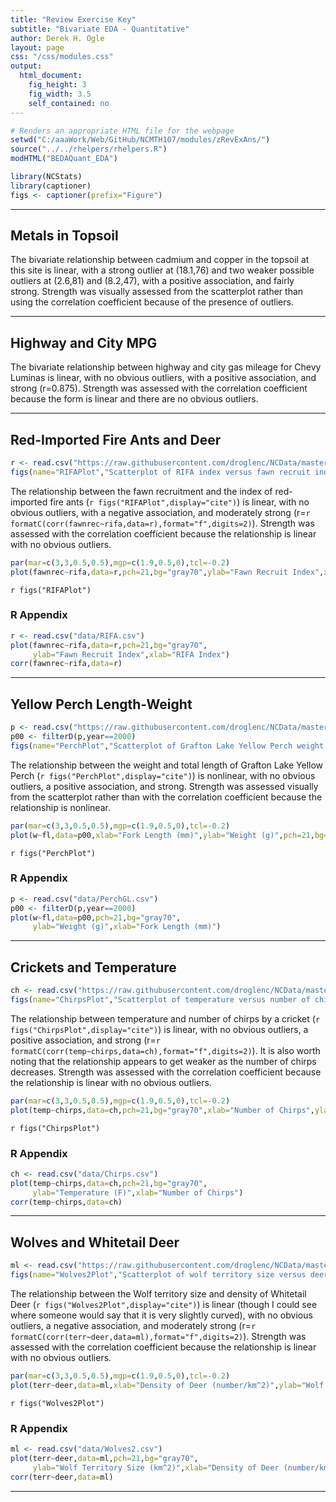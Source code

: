 ```yaml
---
title: "Review Exercise Key"
subtitle: "Bivariate EDA - Quantitative"
author: Derek H. Ogle
layout: page
css: "/css/modules.css"
output:
  html_document:
    fig_height: 3
    fig_width: 3.5
    self_contained: no
---
```


```r
# Renders an appropriate HTML file for the webpage
setwd("C:/aaaWork/Web/GitHub/NCMTH107/modules/zRevExAns/")
source("../../rhelpers/rhelpers.R")
modHTML("BEDAQuant_EDA")
```
```r
library(NCStats)
library(captioner)
figs <- captioner(prefix="Figure")
```

----

## Metals in Topsoil

The bivariate relationship between cadmium and copper in the topsoil at this site is linear, with a strong outlier at (18.1,76) and two weaker possible outliers at (2.6,81) and (8.2,47), with a positive association, and fairly strong. Strength was visually assessed from the scatterplot rather than using the correlation coefficient because of the presence of outliers.

----

## Highway and City MPG

The bivariate relationship between highway and city gas mileage for Chevy Luminas is linear, with no obvious outliers, with a positive association, and strong (r=0.875). Strength was assessed with the correlation coefficient because the form is linear and there are no obvious outliers.

----

## Red-Imported Fire Ants and Deer

```r
r <- read.csv("https://raw.githubusercontent.com/droglenc/NCData/master/RIFA.csv")
figs(name="RIFAPlot","Scatterplot of RIFA index versus fawn recruit index.")
```

The relationship between the fawn recruitment and the index of red-imported fire ants (`r figs("RIFAPlot",display="cite")`) is linear, with no obvious outliers, with a negative association, and moderately strong (r=`r formatC(corr(fawnrec~rifa,data=r),format="f",digits=2)`). Strength was assessed with the correlation coefficient because the relationship is linear with no obvious outliers.

```r
par(mar=c(3,3,0.5,0.5),mgp=c(1.9,0.5,0),tcl=-0.2)
plot(fawnrec~rifa,data=r,pch=21,bg="gray70",ylab="Fawn Recruit Index",xlab="RIFA Index")
```

`r figs("RIFAPlot")`

### R Appendix
```r
r <- read.csv("data/RIFA.csv")
plot(fawnrec~rifa,data=r,pch=21,bg="gray70",
     ylab="Fawn Recruit Index",xlab="RIFA Index")
corr(fawnrec~rifa,data=r)
```

----

## Yellow Perch Length-Weight

```r
p <- read.csv("https://raw.githubusercontent.com/droglenc/NCData/master/PerchGL.csv")
p00 <- filterD(p,year==2000)
figs(name="PerchPlot","Scatterplot of Grafton Lake Yellow Perch weight versus total length.")
```

The relationship between the weight and total length of Grafton Lake Yellow Perch (`r figs("PerchPlot",display="cite")`) is nonlinear, with no obvious outliers, a positive association, and strong. Strength was assessed visually from the scatterplot rather than with the correlation coefficient because the relationship is nonlinear.

```r
par(mar=c(3,3,0.5,0.5),mgp=c(1.9,0.5,0),tcl=-0.2)
plot(w~fl,data=p00,xlab="Fork Length (mm)",ylab="Weight (g)",pch=21,bg="gray70")
```

`r figs("PerchPlot")`

### R Appendix
```r
p <- read.csv("data/PerchGL.csv")
p00 <- filterD(p,year==2000)
plot(w~fl,data=p00,pch=21,bg="gray70",
     ylab="Weight (g)",xlab="Fork Length (mm)")
```

----

## Crickets and Temperature

```r
ch <- read.csv("https://raw.githubusercontent.com/droglenc/NCData/master/Chirps.csv")
figs(name="ChirpsPlot","Scatterplot of temperature versus number of chirps by a cricket.")
```

The relationship between temperature and number of chirps by a cricket (`r figs("ChirpsPlot",display="cite")`) is linear, with no obvious outliers, a positive association, and strong (r=`r formatC(corr(temp~chirps,data=ch),format="f",digits=2)`). It is also worth noting that the relationship appears to get weaker as the number of chirps decreases. Strength was assessed with the correlation coefficient because the relationship is linear with no obvious outliers.

```r
par(mar=c(3,3,0.5,0.5),mgp=c(1.9,0.5,0),tcl=-0.2)
plot(temp~chirps,data=ch,pch=21,bg="gray70",xlab="Number of Chirps",ylab="Temperature (F)")
```

`r figs("ChirpsPlot")`

### R Appendix
```r
ch <- read.csv("data/Chirps.csv")
plot(temp~chirps,data=ch,pch=21,bg="gray70",
     ylab="Temperature (F)",xlab="Number of Chirps")
corr(temp~chirps,data=ch)
```

----

## Wolves and Whitetail Deer

```r
ml <- read.csv("https://raw.githubusercontent.com/droglenc/NCData/master/Wolves2.csv")
figs(name="Wolves2Plot","Scatterplot of wolf territory size versus deer density.")
```

The relationship between the Wolf territory size and density of Whitetail Deer (`r figs("Wolves2Plot",display="cite")`) is linear (though I could see where someone would say that it is very slightly curved), with no obvious outliers, a negative association, and moderately strong (r=`r formatC(corr(terr~deer,data=ml),format="f",digits=2)`). Strength was assessed with the correlation coefficient because the relationship is linear with no obvious outliers.

```r
par(mar=c(3,3,0.5,0.5),mgp=c(1.9,0.5,0),tcl=-0.2)
plot(terr~deer,data=ml,xlab="Density of Deer (number/km^2)",ylab="Wolf Territory Size (km^2)",pch=21,bg="gray70")
```

`r figs("Wolves2Plot")`

### R Appendix
```r
ml <- read.csv("data/Wolves2.csv")
plot(terr~deer,data=ml,pch=21,bg="gray70",
     ylab="Wolf Territory Size (km^2)",xlab="Density of Deer (number/km^2)")
corr(terr~deer,data=ml)
```

----
